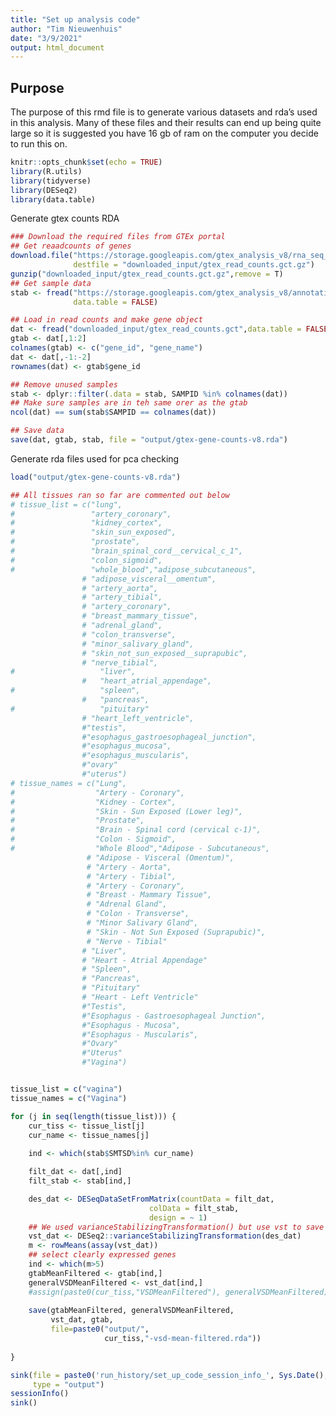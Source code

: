 ```yaml
---
title: "Set up analysis code"
author: "Tim Nieuwenhuis"
date: "3/9/2021"
output: html_document
---
```


## Purpose
The purpose of this rmd file is to generate various datasets and rda's used in this analysis. Many of these files and their results can end up being quite large so it is suggested you have 16 gb of ram on the computer you decide to run this on.

```r
knitr::opts_chunk$set(echo = TRUE)
library(R.utils)
library(tidyverse)
library(DESeq2)
library(data.table)
```

Generate gtex counts RDA

```r
### Download the required files from GTEx portal 
## Get reaadcounts of genes
download.file("https://storage.googleapis.com/gtex_analysis_v8/rna_seq_data/GTEx_Analysis_2017-06-05_v8_RNASeQCv1.1.9_gene_reads.gct.gz",
              destfile = "downloaded_input/gtex_read_counts.gct.gz")
gunzip("downloaded_input/gtex_read_counts.gct.gz",remove = T)
## Get sample data
stab <- fread("https://storage.googleapis.com/gtex_analysis_v8/annotations/GTEx_Analysis_v8_Annotations_SampleAttributesDS.txt",
              data.table = FALSE)

## Load in read counts and make gene object
dat <- fread("downloaded_input/gtex_read_counts.gct",data.table = FALSE)
gtab <- dat[,1:2]
colnames(gtab) <- c("gene_id", "gene_name")
dat <- dat[,-1:-2]
rownames(dat) <- gtab$gene_id

## Remove unused samples
stab <- dplyr::filter(.data = stab, SAMPID %in% colnames(dat))
## Make sure samples are in teh same orer as the gtab
ncol(dat) == sum(stab$SAMPID == colnames(dat))

## Save data
save(dat, gtab, stab, file = "output/gtex-gene-counts-v8.rda")
```

Generate rda files used for pca checking
```r
load("output/gtex-gene-counts-v8.rda")

## All tissues ran so far are commented out below
# tissue_list = c("lung",
#                 "artery_coronary",
#                 "kidney_cortex",
#                 "skin_sun_exposed",
#                 "prostate",
#                 "brain_spinal_cord__cervical_c_1",
#                 "colon_sigmoid",
#                 "whole_blood","adipose_subcutaneous",
                # "adipose_visceral__omentum",
                # "artery_aorta",
                # "artery_tibial",
                # "artery_coronary",
                # "breast_mammary_tissue",
                # "adrenal_gland",
                # "colon_transverse",
                # "minor_salivary_gland",
                # "skin_not_sun_exposed__suprapubic",
                # "nerve_tibial",
#                   "liver",
                #   "heart_atrial_appendage",
#                   "spleen",
                #   "pancreas",
#                   "pituitary"
                # "heart_left_ventricle",
                #"testis",
                #"esophagus_gastroesophageal_junction",
                #"esophagus_mucosa",
                #"esophagus_muscularis",
                #"ovary"
                #"uterus")
# tissue_names = c("Lung",
#                  "Artery - Coronary",
#                  "Kidney - Cortex",
#                  "Skin - Sun Exposed (Lower leg)",
#                  "Prostate",
#                  "Brain - Spinal cord (cervical c-1)",
#                  "Colon - Sigmoid",
#                  "Whole Blood","Adipose - Subcutaneous",
                 # "Adipose - Visceral (Omentum)",
                 # "Artery - Aorta",
                 # "Artery - Tibial",
                 # "Artery - Coronary",
                 # "Breast - Mammary Tissue",
                 # "Adrenal Gland",
                 # "Colon - Transverse",
                 # "Minor Salivary Gland",
                 # "Skin - Not Sun Exposed (Suprapubic)",
                 # "Nerve - Tibial"
                # "Liver",
                # "Heart - Atrial Appendage"
                # "Spleen",
                # "Pancreas",
                # "Pituitary"
                # "Heart - Left Ventricle"
                #"Testis",
                #"Esophagus - Gastroesophageal Junction",
                #"Esophagus - Mucosa",
                #"Esophagus - Muscularis",
                #"Ovary"
                #"Uterus"
                #"Vagina")


tissue_list = c("vagina")
tissue_names = c("Vagina")

for (j in seq(length(tissue_list))) {
    cur_tiss <- tissue_list[j]
    cur_name <- tissue_names[j]
    
    ind <- which(stab$SMTSD%in% cur_name)

    filt_dat <- dat[,ind]
    filt_stab <- stab[ind,]

    des_dat <- DESeqDataSetFromMatrix(countData = filt_dat,
                               colData = filt_stab,
                               design = ~ 1)
    ## We used varianceStabilizingTransformation() but use vst to save time
    vst_dat <- DESeq2::varianceStabilizingTransformation(des_dat)
    m <- rowMeans(assay(vst_dat))
    ## select clearly expressed genes
    ind <- which(m>5)
    gtabMeanFiltered <- gtab[ind,]
    generalVSDMeanFiltered <- vst_dat[ind,]
    #assign(paste0(cur_tiss,"VSDMeanFiltered"), generalVSDMeanFiltered)
    
    save(gtabMeanFiltered, generalVSDMeanFiltered,
         vst_dat, gtab,
         file=paste0("output/",
                     cur_tiss,"-vsd-mean-filtered.rda"))
    
}

```

```r
sink(file = paste0('run_history/set_up_code_session_info_', Sys.Date(), ".txt"),
     type = "output")
sessionInfo()
sink()
```

